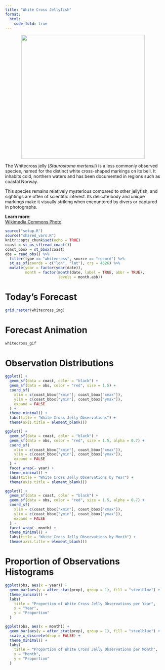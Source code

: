 ```yaml
---
title: "White Cross Jellyfish"
format:
  html:
    code-fold: true
---
```


<p align="center">
  <img src="images/whitecross.jpg" width="400">
</p>

<section>
  <p>
    The Whitecross jelly (*Staurostoma mertensii*) is a less commonly observed species, named for the distinct white cross-shaped markings on its bell. It inhabits cold, northern waters and has been documented in regions such as coastal Norway.
  </p>
  <p>
    This species remains relatively mysterious compared to other jellyfish, and sightings are often of scientific interest. Its delicate body and unique markings make it visually striking when encountered by divers or captured in photographs.
  </p>
  <p>
    <strong>Learn more:</strong><br>
    <a href="https://commons.wikimedia.org/wiki/File:Whitecross_Jelly_(Staurostoma_mertensii)_-_Sortland,_Norway_2023-07-15.jpg" target="_blank">Wikimedia Commons Photo</a>
  </p>
</section>

```r
source("setup.R")
source("shared_vars.R")
knitr::opts_chunk$set(echo = TRUE)
coast = st_as_sf(read_coast())
coast_bbox = st_bbox(coast)
obs = read_obs() %>% 
  filter(type == "whitecross", source == "record") %>% 
  st_as_sf(coords = c("lon", "lat"), crs = 4326) %>% 
  mutate(year = factor(year(date)),
         month = factor(month(date, label = TRUE, abbr = TRUE), 
                        levels = month.abb))
```

# Today's Forecast
```r
grid.raster(whitecross_img)
```

# Forecast Animation
```r
whitecross_gif
```

# Observation Distributions
```r
ggplot() +
  geom_sf(data = coast, color = "black") +
  geom_sf(data = obs, color = "red", size = 1.5) +
  coord_sf(
    xlim = c(coast_bbox["xmin"], coast_bbox["xmax"]),
    ylim = c(coast_bbox["ymin"], coast_bbox["ymax"]),
    expand = FALSE
  ) +
  theme_minimal() +
  labs(title = "White Cross Jelly Observations") +
  theme(axis.title = element_blank())

ggplot() +
  geom_sf(data = coast, color = "black") +
  geom_sf(data = obs, color = "red", size = 1.5, alpha = 0.7) +
  coord_sf(
    xlim = c(coast_bbox["xmin"], coast_bbox["xmax"]),
    ylim = c(coast_bbox["ymin"], coast_bbox["ymax"]),
    expand = FALSE
  ) +
  facet_wrap(~ year) +
  theme_minimal() +
  labs(title = "White Cross Jelly Observations by Year") +
  theme(axis.title = element_blank())

ggplot() +
  geom_sf(data = coast, color = "black") +
  geom_sf(data = obs, color = "red", size = 1.5, alpha = 0.7) +
  coord_sf(
    xlim = c(coast_bbox["xmin"], coast_bbox["xmax"]),
    ylim = c(coast_bbox["ymin"], coast_bbox["ymax"]),
    expand = FALSE
  ) +
  facet_wrap(~ month) +
  theme_minimal() +
  labs(title = "White Cross Jelly Observations by Month") +
  theme(axis.title = element_blank())
```

# Proportion of Observations Histograms
```r
ggplot(obs, aes(x = year)) +
  geom_bar(aes(y = after_stat(prop), group = 1), fill = "steelblue") +
  theme_minimal() +
  labs(
    title = "Proportion of White Cross Jelly Observations per Year",
    x = "Year",
    y = "Proportion"
  )

ggplot(obs, aes(x = month)) +
  geom_bar(aes(y = after_stat(prop), group = 1), fill = "steelblue") +
  scale_x_discrete(drop = FALSE) +
  theme_minimal() +
  labs(
    title = "Proportion of White Cross Jelly Observations per Month",
    x = "Month",
    y = "Proportion"
  )
```

